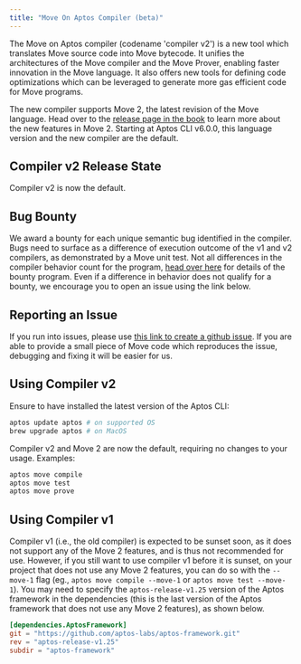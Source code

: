 ```yaml
---
title: "Move On Aptos Compiler (beta)"
---
```






The Move on Aptos compiler (codename &apos;compiler v2&apos;) is a new tool which translates Move source code into Move bytecode. It unifies the architectures of the Move compiler and the Move Prover, enabling faster innovation in the Move language. It also offers new tools for defining code optimizations which can be leveraged to generate more gas efficient code for Move programs.

The new compiler supports Move 2, the latest revision of the Move language. Head over to the [release page in the book](/build/smart-contracts/book/move-2) to learn more about the new features in Move 2. Starting at Aptos CLI v6.0.0, this language version and the new compiler are the default.

## Compiler v2 Release State

Compiler v2 is now the default.

## Bug Bounty

We award a bounty for each unique semantic bug identified in the compiler. Bugs need to surface as a difference of execution outcome of the v1 and v2 compilers, as demonstrated by a Move unit test. Not all differences in the compiler behavior count for the program, [head over here](https://hackenproof.com/programs/move-on-aptos-compiler) for details of the bounty program. Even if a difference in behavior does not qualify for a bounty, we encourage you to open an issue using the link below.

## Reporting an Issue

If you run into issues, please use [this link to create a github issue][bug]. If you are able to provide a small piece of Move code which reproduces the issue, debugging and fixing it will be easier for us.

[bug]: https://github.com/aptos-labs/aptos-core/issues/new?title=[compiler-v2]%20%3CPLEASE%20NAME%20IT%3E&body=%3CPLEASE%20DESCRIBE%20IT%3E&labels=compiler-v2&projects=aptos-labs/16

## Using Compiler v2

Ensure to have installed the latest version of the Aptos CLI:

```bash filename="Terminal"
aptos update aptos # on supported OS
brew upgrade aptos # on MacOS
```

Compiler v2 and Move 2 are now the default, requiring no changes to your usage. Examples:

```bash filename="Terminal"
aptos move compile
aptos move test
aptos move prove
```

## Using Compiler v1

Compiler v1 (i.e., the old compiler) is expected to be sunset soon, as it does not support any of the Move 2 features, and is thus not recommended for use. However, if you still want to use compiler v1 before it is sunset, on your project that does not use any Move 2 features, you can do so with the `--move-1` flag (eg., `aptos move compile --move-1` or `aptos move test --move-1`). You may need to specify the `aptos-release-v1.25` version of the Aptos framework in the dependencies (this is the last version of the Aptos framework that does not use any Move 2 features), as shown below.

```toml filename="Move.toml"
[dependencies.AptosFramework]
git = "https://github.com/aptos-labs/aptos-framework.git"
rev = "aptos-release-v1.25"
subdir = "aptos-framework"
```
